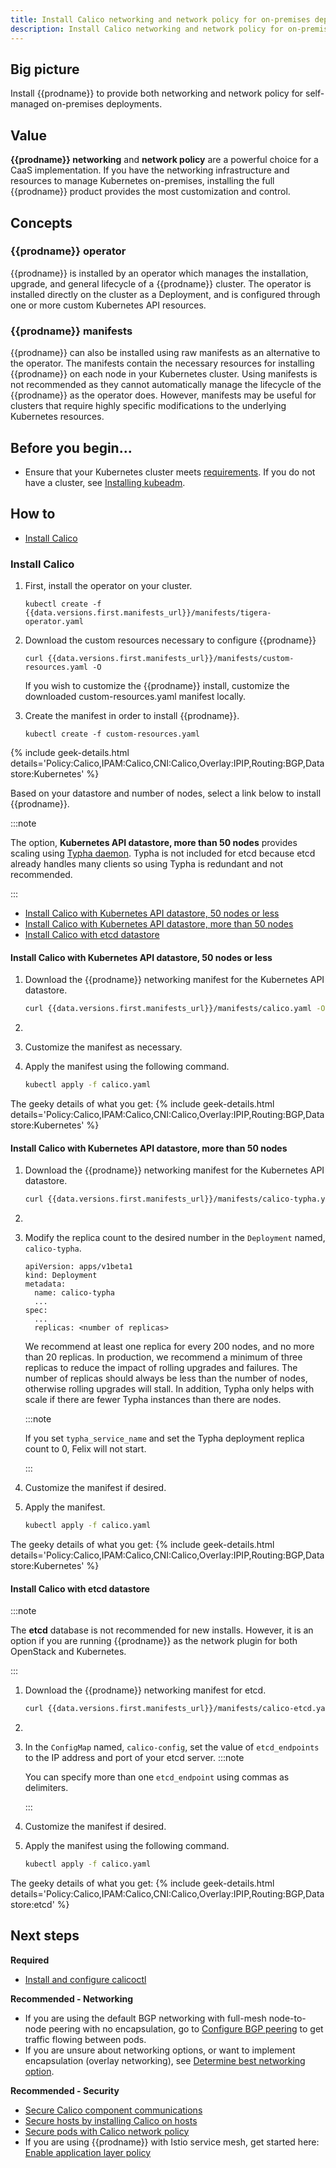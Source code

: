 ```yaml
---
title: Install Calico networking and network policy for on-premises deployments
description: Install Calico networking and network policy for on-premises deployments.
---
```




## Big picture

Install {{prodname}} to provide both networking and network policy for self-managed on-premises deployments.

## Value

**{{prodname}} networking** and **network policy** are a powerful choice for a CaaS implementation. If you have the networking infrastructure and resources to manage Kubernetes on-premises, installing the full {{prodname}} product provides the most customization and control.

## Concepts

### {{prodname}} operator

{{prodname}} is installed by an operator which manages the installation, upgrade, and general lifecycle of a {{prodname}} cluster. The operator is
installed directly on the cluster as a Deployment, and is configured through one or more custom Kubernetes API resources.

### {{prodname}} manifests

{{prodname}} can also be installed using raw manifests as an alternative to the operator. The manifests contain the necessary resources for installing {{prodname}} on each node in your Kubernetes cluster. Using manifests is not recommended as they cannot automatically manage the lifecycle of the {{prodname}} as the operator does. However, manifests may be useful for clusters that require highly specific modifications to the underlying Kubernetes resources.

## Before you begin...

- Ensure that your Kubernetes cluster meets [requirements](../requirements.mdx).
  If you do not have a cluster, see [Installing kubeadm](https://kubernetes.io/docs/setup/production-environment/tools/kubeadm/install-kubeadm/).

## How to

- [Install Calico](#install-calico)

### Install Calico

<Tabs>
<TabItem label="Operator" value="Operator-0">

1. First, install the operator on your cluster.

   ```
   kubectl create -f {{data.versions.first.manifests_url}}/manifests/tigera-operator.yaml
   ```

1. Download the custom resources necessary to configure {{prodname}}

   ```
   curl {{data.versions.first.manifests_url}}/manifests/custom-resources.yaml -O
   ```
   
   If you wish to customize the {{prodname}} install, customize the downloaded custom-resources.yaml manifest locally.

1. Create the manifest in order to install {{prodname}}.
   
   ```
   kubectl create -f custom-resources.yaml
   ```

{% include geek-details.html details='Policy:Calico,IPAM:Calico,CNI:Calico,Overlay:IPIP,Routing:BGP,Datastore:Kubernetes' %}


</TabItem>
<TabItem label="Manifest" value="Manifest-1">

Based on your datastore and number of nodes, select a link below to install {{prodname}}.

:::note

The option, **Kubernetes API datastore, more than 50 nodes** provides scaling using [Typha daemon](../../../reference/typha/index.mdx). Typha is not included for etcd because etcd already handles many clients so using Typha is redundant and not recommended.

:::

- [Install Calico with Kubernetes API datastore, 50 nodes or less](#install-calico-with-kubernetes-api-datastore-50-nodes-or-less)
- [Install Calico with Kubernetes API datastore, more than 50 nodes](#install-calico-with-kubernetes-api-datastore-more-than-50-nodes)
- [Install Calico with etcd datastore](#install-calico-with-etcd-datastore)

#### Install Calico with Kubernetes API datastore, 50 nodes or less

1. Download the {{prodname}} networking manifest for the Kubernetes API datastore.

   ```bash
   curl {{data.versions.first.manifests_url}}/manifests/calico.yaml -O
   ```
1. <PodCidrSed yaml="calico" />
1. Customize the manifest as necessary.
1. Apply the manifest using the following command.

   ```bash
   kubectl apply -f calico.yaml
   ```

The geeky details of what you get:
{% include geek-details.html details='Policy:Calico,IPAM:Calico,CNI:Calico,Overlay:IPIP,Routing:BGP,Datastore:Kubernetes' %}

#### Install Calico with Kubernetes API datastore, more than 50 nodes

1. Download the {{prodname}} networking manifest for the Kubernetes API datastore.

   ```bash
   curl {{data.versions.first.manifests_url}}/manifests/calico-typha.yaml -o calico.yaml
   ```
1. <PodCidrSed yaml="calico" />
1. Modify the replica count to the desired number in the `Deployment` named, `calico-typha`.

   ```
   apiVersion: apps/v1beta1
   kind: Deployment
   metadata:
     name: calico-typha
     ...
   spec:
     ...
     replicas: <number of replicas>
    ```
    

    We recommend at least one replica for every 200 nodes, and no more than
    20 replicas. In production, we recommend a minimum of three replicas to reduce
    the impact of rolling upgrades and failures. The number of replicas should
    always be less than the number of nodes, otherwise rolling upgrades will stall.
    In addition, Typha only helps with scale if there are fewer Typha instances than
    there are nodes.

    :::note

    If you set `typha_service_name` and set the Typha deployment replica
    count to 0, Felix will not start.
    
    :::

1. Customize the manifest if desired.
1. Apply the manifest.

   ```bash
   kubectl apply -f calico.yaml
   ```

The geeky details of what you get:
{% include geek-details.html details='Policy:Calico,IPAM:Calico,CNI:Calico,Overlay:IPIP,Routing:BGP,Datastore:Kubernetes' %}

#### Install Calico with etcd datastore

:::note

The **etcd** database is not recommended for new installs. However, it is an option if you are running {{prodname}} as the network plugin for both OpenStack and Kubernetes.

:::

1. Download the {{prodname}} networking manifest for etcd.

   ```bash
   curl {{data.versions.first.manifests_url}}/manifests/calico-etcd.yaml -o calico.yaml
   ```
1. <PodCidrSed yaml="calico" />
1. In the `ConfigMap` named, `calico-config`, set the value of `etcd_endpoints` to the IP address and port of your etcd server.
    :::note

    You can specify more than one `etcd_endpoint` using commas as delimiters.
   
    :::
1. Customize the manifest if desired.
1. Apply the manifest using the following command.

   ```bash
   kubectl apply -f calico.yaml
   ```

The geeky details of what you get:
{% include geek-details.html details='Policy:Calico,IPAM:Calico,CNI:Calico,Overlay:IPIP,Routing:BGP,Datastore:etcd' %}


</TabItem>
</Tabs>

## Next steps

**Required**

- [Install and configure calicoctl](../../../maintenance/clis/calicoctl/install.mdx)

**Recommended - Networking**

- If you are using the default BGP networking with full-mesh node-to-node peering with no encapsulation, go to [Configure BGP peering](/networking/bgp) to get traffic flowing between pods.
- If you are unsure about networking options, or want to implement encapsulation (overlay networking), see [Determine best networking option](../../../networking/determine-best-networking.mdx).

**Recommended - Security**

- [Secure Calico component communications](../../../security/comms/crypto-auth.mdx)
- [Secure hosts by installing Calico on hosts](../../bare-metal/about.mdx)
- [Secure pods with Calico network policy](/security/calico-network-policy)
- If you are using {{prodname}} with Istio service mesh, get started here: [Enable application layer policy](/security/app-layer-policy)
